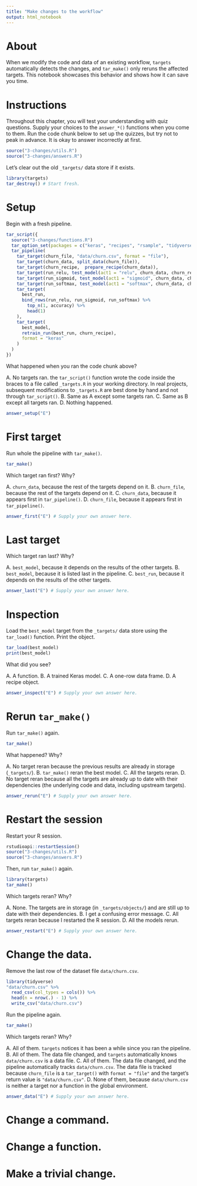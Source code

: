 ```yaml
---
title: "Make changes to the workflow"
output: html_notebook
---
```


# About

When we modify the code and data of an existing workflow, `targets` automatically detects the changes, and `tar_make()` only reruns the affected targets. This notebook showcases this behavior and shows how it can save you time.

# Instructions

Throughout this chapter, you will test your understanding with quiz questions. Supply your choices to the `answer_*()` functions when you come to them. Run the code chunk below to set up the quizzes, but try not to peak in advance. It is okay to answer incorrectly at first.

```r
source("3-changes/utils.R")
source("3-changes/answers.R")
```

Let's clear out the old `_targets/` data store if it exists.

```r
library(targets)
tar_destroy() # Start fresh.
```

# Setup

Begin with a fresh pipeline.

```r
tar_script({
  source("3-changes/functions.R")
  tar_option_set(packages = c("keras", "recipes", "rsample", "tidyverse", "yardstick"))
  tar_pipeline(
    tar_target(churn_file, "data/churn.csv", format = "file"), 
    tar_target(churn_data, split_data(churn_file)),
    tar_target(churn_recipe,  prepare_recipe(churn_data)),
    tar_target(run_relu, test_model(act1 = "relu", churn_data, churn_recipe)),
    tar_target(run_sigmoid, test_model(act1 = "sigmoid", churn_data, churn_recipe)),
    tar_target(run_softmax, test_model(act1 = "softmax", churn_data, churn_recipe)),
    tar_target(
      best_run,
      bind_rows(run_relu, run_sigmoid, run_softmax) %>%
        top_n(1, accuracy) %>%
        head(1)
    ),
    tar_target(
      best_model,
      retrain_run(best_run, churn_recipe),
      format = "keras"
    )
  )
})
```

What happened when you ran the code chunk above?

A. No targets ran. the `tar_script()` function wrote the code inside the braces to a file called `_targets.R` in your working directory. In real projects, subsequent modifications to `_targets.R` are best done by hand and not through `tar_script()`.
B. Same as A except some targets ran.
C. Same as B except all targets ran.
D. Nothing happened.

```r
answer_setup("E")
```

# First target

Run whole the pipeline with `tar_make()`.

```r
tar_make()
```

Which target ran first? Why?

A. `churn_data`, because the rest of the targets depend on it.
B. `churn_file`, because the rest of the targets depend on it.
C. `churn_data`, because it appears first in `tar_pipeline()`.
D. `churn_file`, because it appears first in `tar_pipeline()`.

```r
answer_first("E") # Supply your own answer here.
```

# Last target

Which target ran last? Why?

A. `best_model`, because it depends on the results of the other targets.
B. `best_model`, because it is listed last in the pipeline.
C. `best_run`, because it depends on the results of the other targets.

```r
answer_last("E") # Supply your own answer here.
```

# Inspection

Load the `best_model` target from the `_targets/` data store using the `tar_load()` function. Print the object.

```r
tar_load(best_model)
print(best_model)
```

What did you see?

A. A function.
B. A trained Keras model.
C. A one-row data frame.
D. A recipe object.

```r
answer_inspect("E") # Supply your own answer here.
```

# Rerun `tar_make()`

Run `tar_make()` again.

```r
tar_make()
```

What happened? Why?

A. No target reran because the previous results are already in storage (`_targets/`).
B. `tar_make()` reran the best model.
C. All the targets reran.
D. No target reran because all the targets are already up to date with their dependencies (the underlying code and data, including upstream targets).

```r
answer_rerun("E") # Supply your own answer here.
```

# Restart the session

Restart your R session.

```r
rstudioapi::restartSession()
source("3-changes/utils.R")
source("3-changes/answers.R")
```

Then, run `tar_make()` again.

```r
library(targets)
tar_make()
```

Which targets reran? Why?

A. None. The targets are in storage (in `_targets/objects/`) and are still up to date with their dependencies.
B. I get a confusing error message.
C. All targets reran because I restarted the R session.
D. All the models rerun.

```r
answer_restart("E") # Supply your own answer here.
```

# Change the data.

Remove the last row of the dataset file `data/churn.csv`.

```r
library(tidyverse)
"data/churn.csv" %>%
  read_csv(col_types = cols()) %>%
  head(n = nrow(.) - 1) %>%
  write_csv("data/churn.csv")
```

Run the pipeline again.

```r
tar_make()
```

Which targets reran? Why?

A. All of them. `targets` notices it has been a while since you ran the pipeline.
B. All of them. The data file changed, and `targets` automatically knows `data/churn.csv` is a data file.
C. All of them. The data file changed, and the pipeline automatically tracks `data/churn.csv`. The data file is tracked because `churn_file` is a `tar_target()` with `format = "file"` and the target's return value is `"data/churn.csv"`.
D. None of them, because `data/churn.csv` is neither a target nor a function in the global environment.

```r
answer_data("E") # Supply your own answer here.
```

# Change a command.

# Change a function.

# Make a trivial change.
